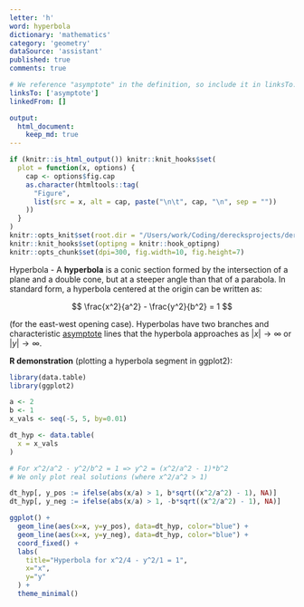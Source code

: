 ```yaml
---
letter: 'h'
word: hyperbola
dictionary: 'mathematics'
category: 'geometry'
dataSource: 'assistant'
published: true
comments: true

# We reference "asymptote" in the definition, so include it in linksTo.
linksTo: ['asymptote']
linkedFrom: []

output:
  html_document:
    keep_md: true
---
```


```r
if (knitr::is_html_output()) knitr::knit_hooks$set(
  plot = function(x, options) {
    cap <- options$fig.cap
    as.character(htmltools::tag(
      "Figure",
      list(src = x, alt = cap, paste("\n\t", cap, "\n", sep = ""))
    ))
  }
)
knitr::opts_knit$set(root.dir = "/Users/work/Coding/derecksprojects/derecksnotes.com-playground/derecksnotes.com/client/src/app/dictionaries/mathematics/definitions")
knitr::knit_hooks$set(optipng = knitr::hook_optipng)
knitr::opts_chunk$set(dpi=300, fig.width=10, fig.height=7)
```

<a id="hyperbola">Hyperbola</a> - A **hyperbola** is a conic section formed by the intersection of a plane and a double cone, but at a steeper angle than that of a parabola. In standard form, a hyperbola centered at the origin can be written as:

$$
\frac{x^2}{a^2} - \frac{y^2}{b^2} = 1
$$

(for the east-west opening case). Hyperbolas have two branches and characteristic [asymptote](#asymptote) lines that the hyperbola approaches as $|x|\to \infty$ or $|y|\to \infty$.

**R demonstration** (plotting a hyperbola segment in ggplot2):

```r
library(data.table)
library(ggplot2)

a <- 2
b <- 1
x_vals <- seq(-5, 5, by=0.01)

dt_hyp <- data.table(
  x = x_vals
)

# For x^2/a^2 - y^2/b^2 = 1 => y^2 = (x^2/a^2 - 1)*b^2
# We only plot real solutions (where x^2/a^2 > 1)

dt_hyp[, y_pos := ifelse(abs(x/a) > 1, b*sqrt((x^2/a^2) - 1), NA)]
dt_hyp[, y_neg := ifelse(abs(x/a) > 1, -b*sqrt((x^2/a^2) - 1), NA)]

ggplot() +
  geom_line(aes(x=x, y=y_pos), data=dt_hyp, color="blue") +
  geom_line(aes(x=x, y=y_neg), data=dt_hyp, color="blue") +
  coord_fixed() +
  labs(
    title="Hyperbola for x^2/4 - y^2/1 = 1",
    x="x", 
    y="y"
  ) +
  theme_minimal()
```
